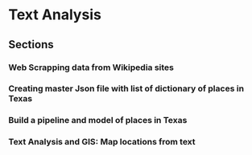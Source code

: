 # Text Analysis {.unnumbered}

## Sections

### Web Scrapping data from Wikipedia sites

### Creating master Json file with list of dictionary of places in Texas

### Build a pipeline and model of places in Texas 

### Text Analysis and GIS: Map locations from text 

